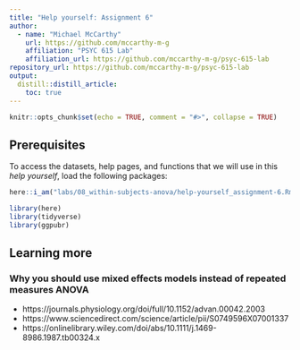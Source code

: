 ```yaml
---
title: "Help yourself: Assignment 6"
author:
  - name: "Michael McCarthy"
    url: https://github.com/mccarthy-m-g
    affiliation: "PSYC 615 Lab"
    affiliation_url: https://github.com/mccarthy-m-g/psyc-615-lab
repository_url: https://github.com/mccarthy-m-g/psyc-615-lab
output:
  distill::distill_article:
    toc: true
---
```


```r
knitr::opts_chunk$set(echo = TRUE, comment = "#>", collapse = TRUE)
```

## Prerequisites

To access the datasets, help pages, and functions that we will use in this *help yourself*, load the following packages:

```r
here::i_am("labs/08_within-subjects-anova/help-yourself_assignment-6.Rmd")

library(here)
library(tidyverse)
library(ggpubr)

```

## Learning more

### Why you should use mixed effects models instead of repeated measures ANOVA

- https://journals.physiology.org/doi/full/10.1152/advan.00042.2003
- https://www.sciencedirect.com/science/article/pii/S0749596X07001337
- https://onlinelibrary.wiley.com/doi/abs/10.1111/j.1469-8986.1987.tb00324.x
